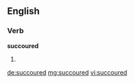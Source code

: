 ==English==

===Verb===
'''succoured'''

# {{en-past of|succour}}

[[de:succoured]]
[[mg:succoured]]
[[vi:succoured]]